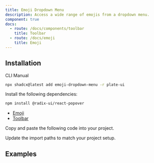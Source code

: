 ```yaml
---
title: Emoji Dropdown Menu
description: Access a wide range of emojis from a dropdown menu.
component: true
docs:
  - route: /docs/components/toolbar
    title: Toolbar
  - route: /docs/emoji
    title: Emoji
---
```


## Installation

<Tabs defaultValue="cli">

<TabsList>
<TabsTrigger value="cli">CLI</TabsTrigger>
<TabsTrigger value="manual">Manual</TabsTrigger>
</TabsList>
<TabsContent value="cli">

```bash
npx shadcx@latest add emoji-dropdown-menu -r plate-ui
```

</TabsContent>

<TabsContent value="manual">

<Steps>

<Step>

Install the following dependencies:

```bash
npm install @radix-ui/react-popover
```

- [Emoji](/docs/emoji)
- [Toolbar](/docs/components/toolbar)

</Step>

<Step>

Copy and paste the following code into your project.

</Step>

<ComponentSource name="emoji-dropdown-menu" />
<ComponentSource name="emoji-icons" src="src/registry/default/plate-ui/emoji-icons.tsx" />
<ComponentSource name="emoji-picker" src="src/registry/default/plate-ui/emoji-picker.tsx" />
<ComponentSource name="emoji-picker-content" src="src/registry/default/plate-ui/emoji-picker-content.tsx" />
<ComponentSource name="emoji-picker-navigation" src="src/registry/default/plate-ui/emoji-picker-navigation.tsx" />
<ComponentSource name="emoji-picker-preview" src="src/registry/default/plate-ui/emoji-picker-preview.tsx" />
<ComponentSource name="emoji-picker-search-and-clear" src="src/registry/default/plate-ui/emoji-picker-search-and-clear.tsx" />
<ComponentSource name="emoji-picker-search-bar" src="src/registry/default/plate-ui/emoji-picker-search-bar.tsx" />

<Step>

Update the import paths to match your project setup.

</Step>

</Steps>

</TabsContent>

</Tabs>

## Examples

<ComponentPreview name="playground-demo" id="emoji" />

<ComponentSource src="../../templates/plate-playground-template/src/components/plate-ui/fixed-toolbar-buttons.tsx" />
